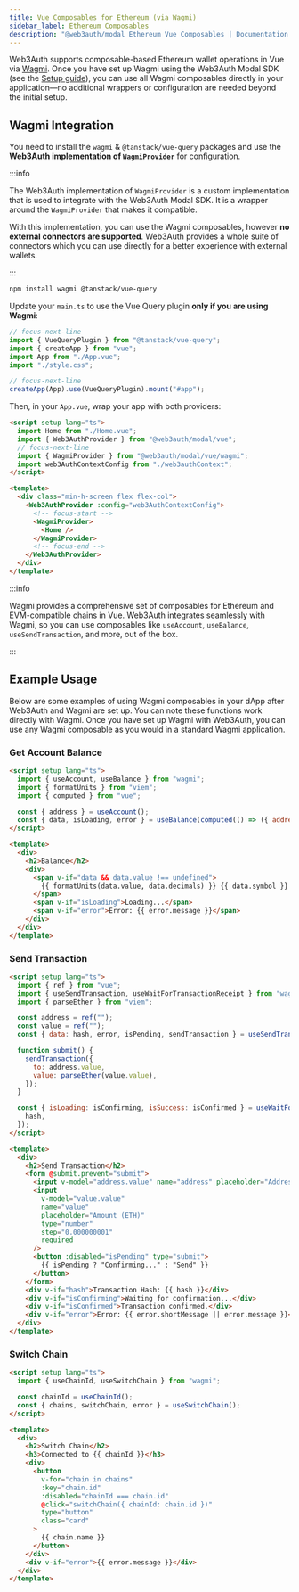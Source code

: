 ```yaml
---
title: Vue Composables for Ethereum (via Wagmi)
sidebar_label: Ethereum Composables
description: "@web3auth/modal Ethereum Vue Composables | Documentation - Web3Auth"
---
```


Web3Auth supports composable-based Ethereum wallet operations in Vue via [Wagmi](https://wagmi.sh/).
Once you have set up Wagmi using the Web3Auth Modal SDK (see the
[Setup guide](./setup#wagmi-integration)), you can use all Wagmi composables directly in your
application—no additional wrappers or configuration are needed beyond the initial setup.

## Wagmi Integration

You need to install the `wagmi` & `@tanstack/vue-query` packages and use the **Web3Auth
implementation of `WagmiProvider`** for configuration.

:::info

The Web3Auth implementation of `WagmiProvider` is a custom implementation that is used to integrate
with the Web3Auth Modal SDK. It is a wrapper around the `WagmiProvider` that makes it compatible.

With this implementation, you can use the Wagmi composables, however **no external connectors are
supported**. Web3Auth provides a whole suite of connectors which you can use directly for a better
experience with external wallets.

:::

```bash
npm install wagmi @tanstack/vue-query
```

Update your `main.ts` to use the Vue Query plugin **only if you are using Wagmi**:

```ts title="main.ts"
// focus-next-line
import { VueQueryPlugin } from "@tanstack/vue-query";
import { createApp } from "vue";
import App from "./App.vue";
import "./style.css";

// focus-next-line
createApp(App).use(VueQueryPlugin).mount("#app");
```

Then, in your `App.vue`, wrap your app with both providers:

```html title="App.vue"
<script setup lang="ts">
  import Home from "./Home.vue";
  import { Web3AuthProvider } from "@web3auth/modal/vue";
  // focus-next-line
  import { WagmiProvider } from "@web3auth/modal/vue/wagmi";
  import web3AuthContextConfig from "./web3authContext";
</script>

<template>
  <div class="min-h-screen flex flex-col">
    <Web3AuthProvider :config="web3AuthContextConfig">
      <!-- focus-start -->
      <WagmiProvider>
        <Home />
      </WagmiProvider>
      <!-- focus-end -->
    </Web3AuthProvider>
  </div>
</template>
```

:::info

Wagmi provides a comprehensive set of composables for Ethereum and EVM-compatible chains in Vue.
Web3Auth integrates seamlessly with Wagmi, so you can use composables like `useAccount`,
`useBalance`, `useSendTransaction`, and more, out of the box.

:::

## Example Usage

Below are some examples of using Wagmi composables in your dApp after Web3Auth and Wagmi are set up.
You can note these functions work directly with Wagmi. Once you have set up Wagmi with Web3Auth, you
can use any Wagmi composable as you would in a standard Wagmi application.

### Get Account Balance

```html
<script setup lang="ts">
  import { useAccount, useBalance } from "wagmi";
  import { formatUnits } from "viem";
  import { computed } from "vue";

  const { address } = useAccount();
  const { data, isLoading, error } = useBalance(computed(() => ({ address: address.value })));
</script>

<template>
  <div>
    <h2>Balance</h2>
    <div>
      <span v-if="data && data.value !== undefined">
        {{ formatUnits(data.value, data.decimals) }} {{ data.symbol }}
      </span>
      <span v-if="isLoading">Loading...</span>
      <span v-if="error">Error: {{ error.message }}</span>
    </div>
  </div>
</template>
```

### Send Transaction

```html
<script setup lang="ts">
  import { ref } from "vue";
  import { useSendTransaction, useWaitForTransactionReceipt } from "wagmi";
  import { parseEther } from "viem";

  const address = ref("");
  const value = ref("");
  const { data: hash, error, isPending, sendTransaction } = useSendTransaction();

  function submit() {
    sendTransaction({
      to: address.value,
      value: parseEther(value.value),
    });
  }

  const { isLoading: isConfirming, isSuccess: isConfirmed } = useWaitForTransactionReceipt({
    hash,
  });
</script>

<template>
  <div>
    <h2>Send Transaction</h2>
    <form @submit.prevent="submit">
      <input v-model="address.value" name="address" placeholder="Address" required />
      <input
        v-model="value.value"
        name="value"
        placeholder="Amount (ETH)"
        type="number"
        step="0.000000001"
        required
      />
      <button :disabled="isPending" type="submit">
        {{ isPending ? "Confirming..." : "Send" }}
      </button>
    </form>
    <div v-if="hash">Transaction Hash: {{ hash }}</div>
    <div v-if="isConfirming">Waiting for confirmation...</div>
    <div v-if="isConfirmed">Transaction confirmed.</div>
    <div v-if="error">Error: {{ error.shortMessage || error.message }}</div>
  </div>
</template>
```

### Switch Chain

```html
<script setup lang="ts">
  import { useChainId, useSwitchChain } from "wagmi";

  const chainId = useChainId();
  const { chains, switchChain, error } = useSwitchChain();
</script>

<template>
  <div>
    <h2>Switch Chain</h2>
    <h3>Connected to {{ chainId }}</h3>
    <div>
      <button
        v-for="chain in chains"
        :key="chain.id"
        :disabled="chainId === chain.id"
        @click="switchChain({ chainId: chain.id })"
        type="button"
        class="card"
      >
        {{ chain.name }}
      </button>
    </div>
    <div v-if="error">{{ error.message }}</div>
  </div>
</template>
```
